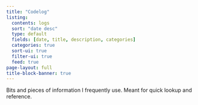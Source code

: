 ```yaml
---
title: "Codelog"
listing:
  contents: logs
  sort: "date desc"
  type: default
  fields: [date, title, description, categories]
  categories: true
  sort-ui: true
  filter-ui: true
  feed: true
page-layout: full
title-block-banner: true
---
```


Bits and pieces of information I frequently use. Meant for quick
lookup and reference.
